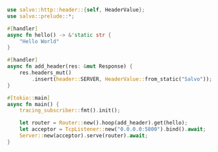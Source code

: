 
```rust  title="middleware-add-header/src/main.rs"
use salvo::http::header::{self, HeaderValue};
use salvo::prelude::*;

#[handler]
async fn hello() -> &'static str {
    "Hello World"
}

#[handler]
async fn add_header(res: &mut Response) {
    res.headers_mut()
        .insert(header::SERVER, HeaderValue::from_static("Salvo"));
}

#[tokio::main]
async fn main() {
    tracing_subscriber::fmt().init();

    let router = Router::new().hoop(add_header).get(hello);
    let acceptor = TcpListener::new("0.0.0.0:5800").bind().await;
    Server::new(acceptor).serve(router).await;
}

```